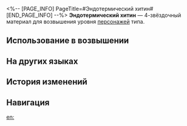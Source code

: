 <%-- [PAGE_INFO]
PageTitle=#Эндотермический хитин#
[END_PAGE_INFO] --%>
{{Предмет Инфобокс
|id          = 110402
|Изображение = Предмет Эндотермический хитин.png
|Тип         = Материал возвышения персонажа
|Инвентарь   = Материалы улучшения
|Редкость    = 4
|Эффект      = 
|Описание    = Горячее полупрозрачное вещество, почти похожее на огонь в твёрдом состоянии. Можно использовать для возвышения огненных персонажей.
|Источник1   = [[Застойная тень: Форма пламени]]
|Источник2   = [[Универсальная машина для синтеза: Обмен материалов]]
}}
{{Описание|Странный хитин, отслаивающийся от межпространственного существа. Хотя он уже не обжигающе горячий, он всё ещё кажется тёплым.<br /><br />''«Снаружи слишком холодно. Но с этим драгоценным камнем вы сможете путешествовать повсюду, даже искать города, в которых остались люди...»''}}
'''Эндотермический хитин''' — 4-звёздочный материал для возвышения уровня [[Персонажи|персонажей]] {{undefined|}} типа.

==Использование в возвышении==
{{Использование в возвышении}}

==На других языках==
{{На других языках
|en   = Endotherm Chitin
|zhs  = 恒温晶壳
|zht  = 恆溫晶殼
|ja   = 恒温晶殻
|ko   = 상온 갑각
|es   = Quitina endoterma
|fr   = Chitine endothermique
|ru   = Эндотермический хитин
|th   = Endotherm Chitin
|vi   = Vỏ Tinh Thể Giữ Nhiệt
|de   = Endothermes Chitin
|id   = Endotherm Chitin
|pt   = Endoderme de Quitina
}}

==История изменений==
{{История изменений|3.5}}

==Навигация==
{{Материалы улучшения Навбокс}}

[[en:]]